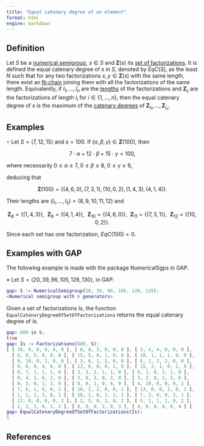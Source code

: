 ```yaml
---
title: "Equal catenary degree of an element"
format: html
engine: markdown
---
```


<!-- -->

## Definition

Let $S$ be a [numerical semigroup](../Basic-concepts/Numerical-semigroup.qmd), $s \in S$ and $\mathbf{Z}(s)$ its [set of factorizations](../Presentations-NS/Set-of-factorizations.qmd). It is defined the equal catenary degree of $s$ in $S$, denoted by $EqC(S)$, as the least $N$ such that for any two factorizations $x,y \in \mathbf{Z}(s)$ with the same length, there exist an [N-chain](Chain-of-factorizations.qmd) joining them with all the factorizations of the same length. Equivalently, if $l_1, \ldots, l_n$ are the [lengths](Length-factorization.qmd) of the factorizations and $\mathbf{Z}_{l_i}$ are the factorizations of length $l_i$ for $i \in \{1, \ldots, n\}$, then the equal catenary degree of $s$ is the maximum of the [catenary degrees](Catenary-degree.qmd) of $\mathbf{Z}_{l_1}, \ldots, \mathbf{Z}_{l_n}$.

## Examples

$\circ$ Let $S = \langle 7, 12, 15 \rangle$ and $s = 100$. If $(\alpha, \beta, \gamma) \in \mathbf{Z}(100)$, then

$$
7 \cdot \alpha + 12 \cdot \beta + 15 \cdot \gamma = 100,
$$ 

where necessarily $0 \le \alpha \le 7, ~ 0 \le \beta \le 8, ~ 0 \le \gamma \le 6$,

deducing that

$$
\mathbf{Z}(100) = \{(4, 6, 0), (7, 3, 1), (10, 0, 2), (1, 4, 3), (4, 1, 4) \}.
$$

Their lengths are $(l_1, \ldots, l_5) = (8,9,10,11,12)$ and

$$
\mathbf{Z}_8 = \{(1,4,3)\}, ~~ \mathbf{Z}_9 = \{(4,1,4)\}, ~~ \mathbf{Z}_{10} = \{(4,6,0)\}, ~~ \mathbf{Z}_{11} = \{(7,3,1)\}, ~~ \mathbf{Z}_{12} = \{(10, 0, 2)\}.
$$ 

Since each set has one factorization, $EqC(100) = 0$.

## Examples with GAP

The following example is made with the package NumericalSgps in GAP.

$\diamond$ Let $S = \langle 20, 39, 96, 105, 126, 130 \rangle$, in GAP:

``` gap
gap> S := NumericalSemigroup(20, 39, 96, 105, 126, 130);
<Numerical semigroup with 6 generators>
```

Given a set of factorizations $Is$, the function `EqualCatenaryDegreeOfSetOfFactorizations` returns the equal catenary degree of $Is$.

``` gap
gap> 600 in S;
true
gap> Is := Factorizations(600, S);
[ [ 30, 0, 0, 0, 0, 0 ], [ 0, 8, 3, 0, 0, 0 ], [ 3, 4, 4, 0, 0, 0 ],
  [ 6, 0, 5, 0, 0, 0 ], [ 15, 5, 0, 1, 0, 0 ], [ 18, 1, 1, 1, 0, 0 ],
  [ 0, 10, 0, 2, 0, 0 ], [ 3, 6, 1, 2, 0, 0 ], [ 6, 2, 2, 2, 0, 0 ],
  [ 9, 0, 0, 4, 0, 0 ], [ 12, 6, 0, 0, 1, 0 ], [ 15, 2, 1, 0, 1, 0 ],
  [ 0, 7, 1, 1, 1, 0 ], [ 3, 3, 2, 1, 1, 0 ], [ 6, 1, 0, 3, 1, 0 ],
  [ 0, 4, 2, 0, 2, 0 ], [ 3, 0, 3, 0, 2, 0 ], [ 3, 2, 0, 2, 2, 0 ],
  [ 0, 3, 0, 1, 3, 0 ], [ 0, 0, 1, 0, 4, 0 ], [ 4, 10, 0, 0, 0, 1 ],
  [ 7, 6, 1, 0, 0, 1 ], [ 10, 2, 2, 0, 0, 1 ], [ 13, 0, 0, 2, 0, 1 ],
  [ 1, 1, 1, 3, 0, 1 ], [ 10, 1, 0, 1, 1, 1 ], [ 7, 2, 0, 0, 2, 1 ],
  [ 17, 0, 0, 0, 0, 2 ], [ 2, 5, 0, 1, 0, 2 ], [ 5, 1, 1, 1, 0, 2 ],
  [ 2, 2, 1, 0, 1, 2 ], [ 0, 0, 0, 2, 0, 3 ], [ 4, 0, 0, 0, 0, 4 ] ]
gap> EqualCatenaryDegreeOfSetOfFactorizations(Is);
5
```

## References

